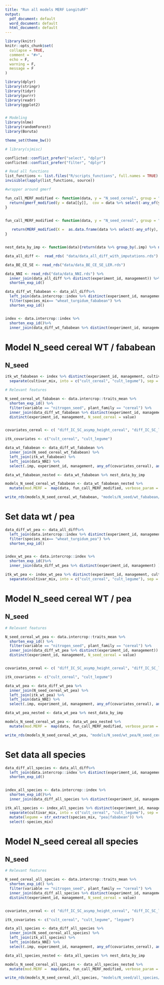 ```yaml
---
title: "Run all models MERF LongituRF"
output:
  pdf_document: default
  word_document: default
  html_document: default
---
```


```r
library(knitr)
knitr::opts_chunk$set(
  collapse = TRUE,
  comment = "#>",
  echo = F,
  warning = F,
  message = F
)

```

```r

library(dplyr)
library(stringr)
library(tidyr)
library(purrr)
library(readr)
library(ggplot2)


# Modeling
library(nlme)
library(randomForest)
library(Boruta)

theme_set(theme_bw())

# library(sjmisc)

conflicted::conflict_prefer("select", "dplyr")
conflicted::conflict_prefer("filter", "dplyr")


```


```r
# Read all functions
list_functions <- list.files("R/scripts_functions", full.names = TRUE)
invisible(lapply(list_functions, source))

#wrapper around gmerf

fun_call_MERF_modified <- function(data, y = "N_seed_cereal", group = "experiment_id", max_iterations = 200, toll_param = 0.02, verbose_param = FALSE, list_control_lme = list(msMaxIter = 1000, msMaxEval = 1000, opt = "optim"), weights_lme = varIdent(form = ~1|group) ){
  return(gmerf_modified(y = data[[y]],  cov = data %>% select(-any_of(y), - management, -any_of(group)), group = as.factor(data[[group]]), family = "gaussian", itmax = max_iterations, weights = weights_lme, control_lme = list_control_lme, toll = toll_param,verbose = verbose_param)) 
}


fun_call_MERF_modified <- function(data, y = "N_seed_cereal", group = "experiment_id", max_iterations = 200, toll_param = 0.0001, verbose_param = FALSE ){
  
   return(MERF_modified(X =  as.data.frame(data %>% select(-any_of(y), - management, -any_of(group))), Y =  data[[y]], id = data[[group]], Z = as.matrix(rep(1, nrow(data))), time = rep(1,nrow(data)),  iter = max_iterations, verbose = verbose_param, delta= toll_param))
}


nest_data_by_imp <- function(data){return(data %>% group_by(.imp) %>% nest() %>% ungroup)}

```


```r
data_all_diff <-  read_rds( "data/data_all_diff_with_imputations.rds")

data_BE_CE_SE <- read_rds("data/data_BE_CE_SE_LER.rds")

data_NNI <- read_rds("data/data_NNI.rds") %>%
  inner_join(data_all_diff %>% distinct(experiment_id, management)) %>% 
  shorten_exp_id()

data_diff_wt_fababean <- data_all_diff%>%
  left_join(data.intercrop::index %>% distinct(experiment_id, management, species_mix)) %>%
  filter(species_mix== "wheat_turgidum_fababean") %>%
  shorten_exp_id()


index <- data.intercrop::index %>% 
  shorten_exp_id()%>%
  inner_join(data_diff_wt_fababean %>% distinct(experiment_id, management) ) 


```


# Model N_seed cereal WT / fababean

## N_seed

```r

itk_wt_fababean <- index %>% distinct(experiment_id, management, cultivar_mix, N_amount, mixing_pattern, mixture_design,  density_factor ) %>% 
  separate(cultivar_mix, into = c("cult_cereal", "cult_legume"), sep = "_")

```


```r

# Relevant features

N_seed_cereal_wt_fababean <- data.intercrop::traits_mean %>%
  shorten_exp_id() %>% 
  filter(variable == "nitrogen_seed", plant_family == "cereal") %>%
  inner_join(data_diff_wt_fababean %>% distinct(experiment_id, management)) %>% 
  distinct(experiment_id, management, N_seed_cereal = value)


covariates_cereal <- c( "diff_IC_SC_asymp_height_cereal", "diff_IC_SC_lambda_biomass_cereal", "diff_IC_SC_lambda_height_cereal", "diff_IC_SC_slope_biomass_cereal", "diff_IC_SC_slope_height_cereal",  "diff_asymp_height","diff_lambda_biomass", "diff_lambda_height", "diff_max_LAI", "diff_max_sla_GLT", "diff_slope_biomass", "diff_slope_height", "diff_IC_SC_max_LAI_cereal", "diff_IC_SC_max_sla_GLT_cereal", "NNI_cereal",  "N_seed_cereal")

itk_covariates <- c("cult_cereal", "cult_legume")

data_wt_fababean <- data_diff_wt_fababean %>% 
  inner_join(N_seed_cereal_wt_fababean) %>% 
  left_join(itk_wt_fababean) %>% 
  left_join(data_NNI) %>% 
  select(.imp, experiment_id, management, any_of(covariates_cereal), any_of(itk_covariates))

data_wt_fababean_nested <- data_wt_fababean %>% nest_data_by_imp

```



```r
models_N_seed_cereal_wt_fababean <- data_wt_fababean_nested %>% 
  mutate(mod.MERF =  map(data, fun_call_MERF_modified, verbose_param = TRUE, max_iterations =  3000)) 

```

```r

write_rds(models_N_seed_cereal_wt_fababean, "models/N_seed/wt_fababean/N_seed_cereal_wt_fababean.rds")


```


# Set data wt / pea



```r

data_diff_wt_pea <- data_all_diff%>%
  left_join(data.intercrop::index %>% distinct(experiment_id, management, species_mix)) %>%
  filter(species_mix== "wheat_turgidum_pea") %>%
  shorten_exp_id()


index_wt_pea <- data.intercrop::index %>% 
  shorten_exp_id()%>%
  inner_join(data_diff_wt_pea %>% distinct(experiment_id, management) ) 

itk_wt_pea <- index_wt_pea %>% distinct(experiment_id, management, cultivar_mix, N_amount, mixing_pattern, mixture_design,  density_factor ) %>% 
  separate(cultivar_mix, into = c("cult_cereal", "cult_legume"), sep = "_")

```


# Model N_seed cereal WT / pea

## N_seed



```r

# Relevant features

N_seed_cereal_wt_pea <- data.intercrop::traits_mean %>%
  shorten_exp_id() %>% 
  filter(variable == "nitrogen_seed", plant_family == "cereal") %>%
  inner_join(data_diff_wt_pea %>% distinct(experiment_id, management)) %>% 
  distinct(experiment_id, management, N_seed_cereal = value)


covariates_cereal <- c( "diff_IC_SC_asymp_height_cereal", "diff_IC_SC_lambda_biomass_cereal", "diff_IC_SC_lambda_height_cereal", "diff_IC_SC_slope_biomass_cereal", "diff_IC_SC_slope_height_cereal",  "diff_asymp_height","diff_lambda_biomass", "diff_lambda_height", "diff_max_LAI", "diff_max_sla_GLT", "diff_slope_biomass", "diff_slope_height", "diff_IC_SC_max_LAI_cereal", "diff_IC_SC_max_sla_GLT_cereal", "NNI_cereal",  "N_seed_cereal")

itk_covariates <- c("cult_cereal", "cult_legume")

data_wt_pea <- data_diff_wt_pea %>% 
  inner_join(N_seed_cereal_wt_pea) %>% 
  left_join(itk_wt_pea) %>% 
  left_join(data_NNI) %>% 
  select(.imp, experiment_id, management, any_of(covariates_cereal), any_of(itk_covariates))

data_wt_pea_nested <- data_wt_pea %>% nest_data_by_imp

```



```r
models_N_seed_cereal_wt_pea <- data_wt_pea_nested %>% 
  mutate(mod.MERF =  map(data, fun_call_MERF_modified, verbose_param = TRUE, max_iterations =  3000, toll_param = 0.0001)) 

```

```r

write_rds(models_N_seed_cereal_wt_pea, "models/N_seed/wt_pea/N_seed_cereal_wt_pea.rds")


```

# Set data all species



```r

data_diff_all_species <- data_all_diff%>%
  left_join(data.intercrop::index %>% distinct(experiment_id, management, species_mix)) %>%
  shorten_exp_id()


index_all_species <- data.intercrop::index %>% 
  shorten_exp_id()%>%
  inner_join(data_diff_all_species %>% distinct(experiment_id, management) ) 

itk_all_species <- index_all_species %>% distinct(experiment_id, management, species_mix, cultivar_mix, N_amount, mixing_pattern, mixture_design,  density_factor ) %>% 
  separate(cultivar_mix, into = c("cult_cereal", "cult_legume"), sep = "_") %>% 
  mutate(legume = str_extract(species_mix, "pea|fababean")) %>% 
  select(-species_mix)

```


# Model N_seed cereal all species

## N_seed



```r

# Relevant features

N_seed_cereal_all_species <- data.intercrop::traits_mean %>%
  shorten_exp_id() %>% 
  filter(variable == "nitrogen_seed", plant_family == "cereal") %>%
  inner_join(data_diff_all_species %>% distinct(experiment_id, management)) %>% 
  distinct(experiment_id, management, N_seed_cereal = value)


covariates_cereal <- c( "diff_IC_SC_asymp_height_cereal", "diff_IC_SC_lambda_biomass_cereal", "diff_IC_SC_lambda_height_cereal", "diff_IC_SC_slope_biomass_cereal", "diff_IC_SC_slope_height_cereal",  "diff_asymp_height","diff_lambda_biomass", "diff_lambda_height", "diff_max_LAI", "diff_max_sla_GLT", "diff_slope_biomass", "diff_slope_height", "diff_IC_SC_max_LAI_cereal", "diff_IC_SC_max_sla_GLT_cereal", "NNI_cereal",  "N_seed_cereal")

itk_covariates <- c("cult_cereal", "cult_legume", "legume")

data_all_species <- data_diff_all_species %>% 
  inner_join(N_seed_cereal_all_species) %>% 
  left_join(itk_all_species) %>% 
  left_join(data_NNI) %>% 
  select(.imp, experiment_id, management, any_of(covariates_cereal), any_of(itk_covariates))

data_all_species_nested <- data_all_species %>% nest_data_by_imp

```



```r
models_N_seed_cereal_all_species <- data_all_species_nested %>% 
  mutate(mod.MERF =  map(data, fun_call_MERF_modified, verbose_param = TRUE, max_iterations = 3000)) 

```

```r

write_rds(models_N_seed_cereal_all_species, "models/N_seed/all_species/N_seed_cereal_all_species.rds")


```
